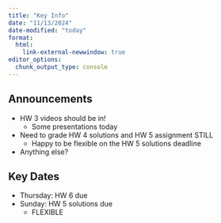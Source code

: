 ```yaml
---
title: "Key Info"
date: "11/13/2024"
date-modified: "today"
format: 
  html:
    link-external-newwindow: true
editor_options: 
  chunk_output_type: console
---
```


## Announcements

- HW 3 videos should be in!
  - Some presentations today

- Need to grade HW 4 solutions and HW 5 assignment STILL
  - Happy to be flexible on the HW 5 solutions deadline 

- Anything else?

## Key Dates

- Thursday: HW 6 due
- Sunday: HW 5 solutions due
  - FLEXIBLE

  




